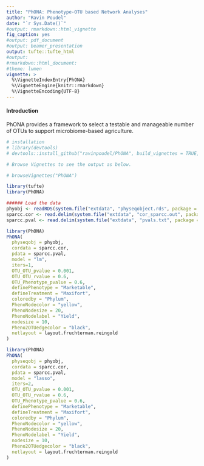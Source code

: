 ```yaml
---
title: "PhONA: Phenotype-OTU based Network Analyses"
author: "Ravin Poudel"
date: "`r Sys.Date()`"
#output: rmarkdown::html_vignette
fig_caption: yes
#output: pdf_document
#output: beamer_presentation
output: tufte::tufte_html
#output:
#rmarkdown::html_document:
#theme: lumen
vignette: >
  %\VignetteIndexEntry{PhONA}
  %\VignetteEngine{knitr::rmarkdown}
  %\VignetteEncoding{UTF-8}
---
```



#### Introduction

PhONA provides a framework to select a testable and manageable number of OTUs to support microbiome-based agriculture.

```r
# installation 
# library(devtools)
# devtools::install_github("ravinpoudel/PhONA", build_vignettes = TRUE, force = TRUE, auth = "5c5decd148f0378dcb762e7b14c3d1508ef49ba2")

# Browse Vignettes to see the output as below. 

# browseVignettes("PhONA")
```


```r
library(tufte)
library(PhONA)
```


```r
###### Load the data
phyobj <- readRDS(system.file("extdata", "physeqobject.rds", package = "PhONA"))
sparcc.cor <- read.delim(system.file("extdata", "cor_sparcc.out", package = "PhONA"), sep = "\t", header = T, row.names = 1)
sparcc.pval <- read.delim(system.file("extdata", "pvals.txt", package = "PhONA"), sep = "\t", header = T, row.names = 1)
```


```r
library(PhONA)
PhONA(
  physeqobj = phyobj,
  cordata = sparcc.cor,
  pdata = sparcc.pval,
  model = "lm",
  iters=1,
  OTU_OTU_pvalue = 0.001,
  OTU_OTU_rvalue = 0.6,
  OTU_Phenotype_pvalue = 0.6,
  definePhenotype = "Marketable",
  defineTreatment = "Maxifort",
  coloredby = "Phylum",
  PhenoNodecolor = "yellow",
  PhenoNodesize = 20,
  PhenoNodelabel = "Yield",
  nodesize = 10,
  Pheno2OTUedgecolor = "black",
  netlayout = layout.fruchterman.reingold
)

```


```r
library(PhONA)
PhONA(
  physeqobj = phyobj,
  cordata = sparcc.cor,
  pdata = sparcc.pval,
  model = "lasso",
  iters=2,
  OTU_OTU_pvalue = 0.001,
  OTU_OTU_rvalue = 0.6,
  OTU_Phenotype_pvalue = 0.6,
  definePhenotype = "Marketable",
  defineTreatment = "Maxifort",
  coloredby = "Phylum",
  PhenoNodecolor = "yellow",
  PhenoNodesize = 20,
  PhenoNodelabel = "Yield",
  nodesize = 10,
  Pheno2OTUedgecolor = "black",
  netlayout = layout.fruchterman.reingold
)

```
